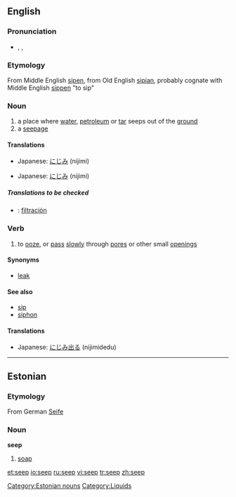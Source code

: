 {{wikipedia}}
==English==

===Pronunciation===
*{{enPR|sēp}}, {{IPA|/siːp/}}, {{SAMPA|/si:p/}}
*:{{rhymes|iːp}}

===Etymology===
From Middle English [[sipen]], from Old English [[sipian]], probably cognate with Middle English [[sippen]] "to sip"

===Noun===
{{en-noun}}
#a place where [[water]], [[petroleum]] or [[tar]] seeps out of the [[ground]]
#a [[seepage]]

====Translations====
{{trans-top|a place where water seeps out of the ground}}
{{trans-mid}}
*Japanese: [[にじみ]] (nijimi)
{{trans-bottom}}

{{trans-top|a seepage}}
{{trans-mid}}
*Japanese: [[にじみ]] (nijimi)
{{trans-bottom}}

=====Translations to be checked=====
<!--Remove this section once all of the translations below have been moved into the tables above.-->
{{checktrans}}
*{{ttbc|Spanish}}: [[filtración]]

===Verb===
{{en-verb}}
# to [[ooze]], or [[pass]] [[slowly]] through [[pore]]s or other small [[opening]]s

====Synonyms====
*[[leak]]

====See also====
*[[sip]]
*[[siphon]]

====Translations====
{{trans-top|to ooze through pores}}
{{trans-mid}}
*Japanese: [[にじみ出る]] (nijimidedu)
{{trans-bottom}}


----

==Estonian==

===Etymology===
From German [[Seife]]

===Noun===
'''seep'''
# [[soap]]

[[Category:Estonian nouns]]
[[Category:Liquids]]

[[et:seep]]
[[io:seep]]
[[ru:seep]]
[[vi:seep]]
[[tr:seep]]
[[zh:seep]]